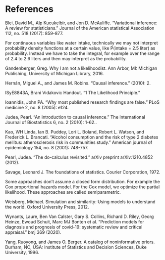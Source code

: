 # References {-}
<!-- Generated automatically, please don't edit manually! -->

Blei, David M., Alp Kucukelbir, and Jon D. McAuliffe. "Variational inference: A review for statisticians." Journal of the American statistical Association 112, no. 518 (2017): 859-877.

For continuous variables like water intake, technically we may not interpret probability density functions at a certain value, like P(intake = 2.5 liter) as probability. Instead we have to take the integral, for example over the range of 2.4 to 2.6 liters and then may interpret as the probability.

Gandenberger, Greg. Why I am not a likelihoodist. Ann Arbor, MI: Michigan Publishing, University of Michigan Library, 2016.

Hernán, Miguel A., and James M. Robins. "Causal inference." (2010): 2.

ISyE8843A, Brani Vidakovic Handout. "1 The Likelihood Principle."

Ioannidis, John PA. "Why most published research findings are false." PLoS medicine 2, no. 8 (2005): e124.

Judea, Pearl. "An introduction to causal inference." The International Journal of Biostatistics 6, no. 2 (2010): 1-62..

Kao, WH Linda, Ian B. Puddey, Lori L. Boland, Robert L. Watson, and Frederick L. Brancati. "Alcohol consumption and the risk of type 2 diabetes mellitus: atherosclerosis risk in communities study." American journal of epidemiology 154, no. 8 (2001): 748-757.

Pearl, Judea. "The do-calculus revisited." arXiv preprint arXiv:1210.4852 (2012).

Savage, Leonard J. The foundations of statistics. Courier Corporation, 1972. 

Some approaches don't assume a closed form distribution. For example the Cox proportional hazards model. For the Cox model, we optimize the partial likelihood. These approaches are called semiparametric.

Weisberg, Michael. Simulation and similarity: Using models to understand the world. Oxford University Press, 2012.

Wynants, Laure, Ben Van Calster, Gary S. Collins, Richard D. Riley, Georg Heinze, Ewoud Schuit, Marc MJ Bonten et al. "Prediction models for diagnosis and prognosis of covid-19: systematic review and critical appraisal." bmj 369 (2020).

Yang, Ruoyong, and James O. Berger. A catalog of noninformative priors. Durham, NC, USA: Institute of Statistics and Decision Sciences, Duke University, 1996.
